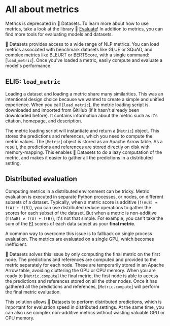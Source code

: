 # All about metrics

<Tip warning={true}>

Metrics is deprecated in 🤗 Datasets. To learn more about how to use metrics, take a look at the library 🤗 [Evaluate](https://huggingface.co/docs/evaluate/index)! In addition to metrics, you can find more tools for evaluating models and datasets.

</Tip>

🤗 Datasets provides access to a wide range of NLP metrics. You can load metrics associated with benchmark datasets like GLUE or SQuAD, and complex metrics like BLEURT or BERTScore, with a single command: [`load_metric`]. Once you've loaded a metric, easily compute and evaluate a model's performance.

## ELI5: `load_metric`

Loading a dataset and loading a metric share many similarities. This was an intentional design choice because we wanted to create a simple and unified experience. When you call [`load_metric`], the metric loading script is downloaded and imported from GitHub (if it hasn't already been downloaded before). It contains information about the metric such as it's citation, homepage, and description.

The metric loading script will instantiate and return a [`Metric`] object. This stores the predictions and references, which you need to compute the metric values. The [`Metric`] object is stored as an Apache Arrow table. As a result, the predictions and references are stored directly on disk with memory-mapping. This enables 🤗 Datasets to do a lazy computation of the metric, and makes it easier to gather all the predictions in a distributed setting.

## Distributed evaluation

Computing metrics in a distributed environment can be tricky. Metric evaluation is executed in separate Python processes, or nodes, on different subsets of a dataset. Typically, when a metric score is additive (`f(AuB) = f(A) + f(B)`), you can use distributed reduce operations to gather the scores for each subset of the dataset. But when a metric is non-additive (`f(AuB) ≠ f(A) + f(B)`), it's not that simple. For example, you can't take the sum of the [F1](https://huggingface.co/metrics/f1) scores of each data subset as your **final metric**.

A common way to overcome this issue is to fallback on single process evaluation. The metrics are evaluated on a single GPU, which becomes inefficient.

🤗 Datasets solves this issue by only computing the final metric on the first node. The predictions and references are computed and provided to the metric separately for each node. These are temporarily stored in an Apache Arrow table, avoiding cluttering the GPU or CPU memory. When you are ready to [`Metric.compute`] the final metric, the first node is able to access the predictions and references stored on all the other nodes. Once it has gathered all the predictions and references, [`Metric.compute`] will perform the final metric evaluation.

This solution allows 🤗 Datasets to perform distributed predictions, which is important for evaluation speed in distributed settings. At the same time, you can also use complex non-additive metrics without wasting valuable GPU or CPU memory.
